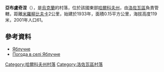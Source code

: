 {{coord|48|58|8|N|36|6|32|E|scale:100000_region:UA|display=title}}

'''亞布盧奇涅'''（{{lang-uk|Яблучне}}），是[[烏克蘭|烏克蘭]]的村落，位於該國東部[[哈爾科夫州|哈爾科夫州]]，由[[洛佐瓦區|洛佐瓦區]]負責管轄，距離[[米羅柳比夫卡_(洛佐瓦區)|米羅柳比夫卡]]2公里，始建於1933年，面積0.15平方公里，海拔高度119米，2001年人口61。

==參考資料==
* [http://w1.c1.rada.gov.ua/pls/z7502/A005?rdat1=09.01.2009&rf7571=33653 Яблучне]{{dead link|date=2017年11月 |bot=InternetArchiveBot |fix-attempted=yes }}
* [http://weather.in.ua/ua/har'kovskaja/29451 Погода в селі Яблучне] {{Wayback|url=http://weather.in.ua/ua/har'kovskaja/29451 |date=20160323035146 }}

{{DEFAULTSORT:Яблучне}}
[[Category:哈爾科夫州村落|Category:哈爾科夫州村落]]
[[Category:洛佐瓦區村落|Category:洛佐瓦區村落]]


{{Kharkiv-geo-stub}}